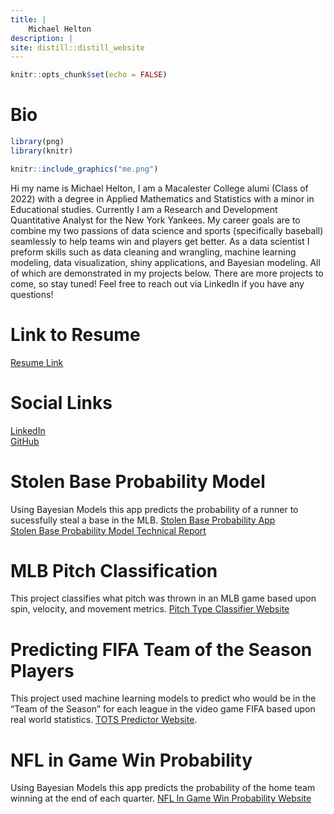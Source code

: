 ```yaml
---
title: |
    Michael Helton
description: |
site: distill::distill_website
---
```


```r
knitr::opts_chunk$set(echo = FALSE)
```

# Bio

```r
library(png)
library(knitr)
```

::: {.floatting}

```r
knitr::include_graphics("me.png")
```

Hi my name is Michael Helton, I am a Macalester College alumi (Class of 2022) with a degree in Applied Mathematics and Statistics with a minor in Educational studies.  Currently I am a Research and Development Quantitative Analyst for the New York Yankees.  My career goals are to combine my two passions of data science and sports (specifically baseball) seamlessly to help teams win and players get better.  As a data scientist I preform skills such as data cleaning and wrangling, machine learning modeling, data visualization, shiny applications, and Bayesian modeling.  All of which are demonstrated in my projects below.  There are more projects to come, so stay tuned!  Feel free to reach out via LinkedIn if you have any questions!

:::

# Link to Resume
[Resume Link](https://github.com/michaelhetlo/Resume/blob/main/Michael%20Helton%20Resume%202021.pdf)

# Social Links
[LinkedIn](https://www.linkedin.com/in/michaelhelton156/)\
[GitHub](https://github.com/michaelhetlo)\

# Stolen Base Probability Model
Using Bayesian Models this app predicts the probability of a runner to sucessfully steal a base in the MLB. [Stolen Base Probability App](https://michaelhelton.shinyapps.io/StolenBaseProbability/)\
[Stolen Base Probability Model Technical Report](https://stolenbaseprobability.netlify.app/)

# MLB Pitch Classification
 This project classifies what pitch was thrown in an MLB game based upon spin, velocity, and movement metrics. [Pitch Type Classifier Website](https://pitchpredictormachinelearning.netlify.app/)
 
# Predicting FIFA Team of the Season Players
 This project used machine learning models to predict who would be in the "Team of the Season" for each league in the video game FIFA based upon real world statistics. [TOTS Predictor Website](https://totspredictor.netlify.app/).

# NFL in Game Win Probability
 Using Bayesian Models this app predicts the probability of the home team winning at the end of each quarter. [NFL In Game Win Probability Website](https://michaelhelton.shinyapps.io/FootballPredictionApp/)
 